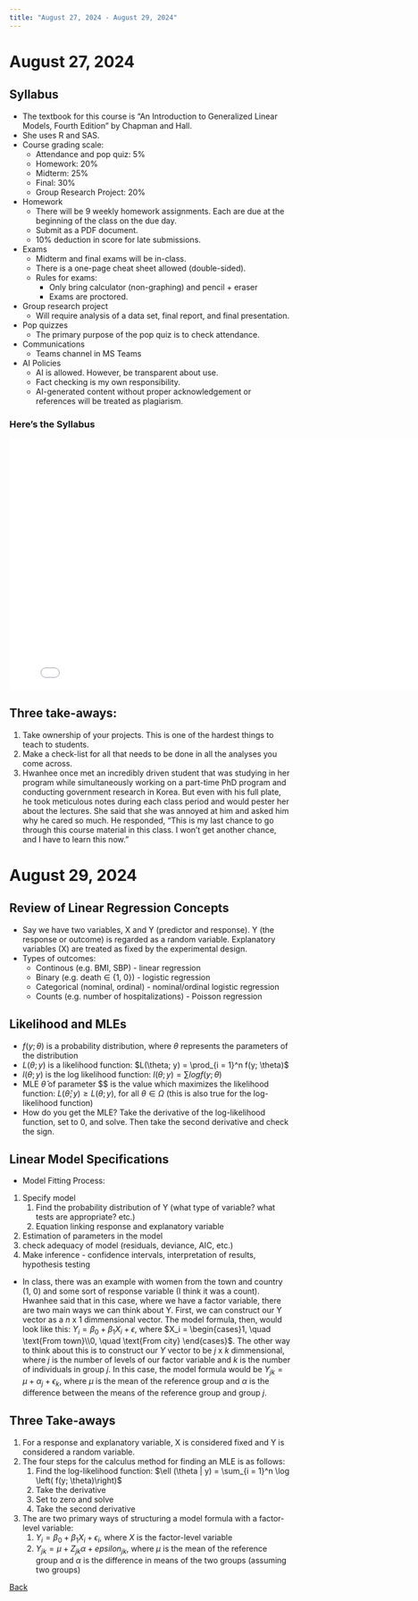 ```yaml
---
title: "August 27, 2024 - August 29, 2024"
---
```


# August 27, 2024

## Syllabus

* The textbook for this course is "An Introduction to Generalized Linear Models, Fourth Edition" by Chapman and Hall. 
* She uses R and SAS. 
* Course grading scale:
  * Attendance and pop quiz: 5%
  * Homework: 20%
  * Midterm: 25%
  * Final: 30%
  * Group Research Project: 20%
* Homework
  * There will be 9 weekly homework assignments. Each are due at the beginning of the class on the due day. 
  * Submit as a PDF document.
  * 10% deduction in score for late submissions. 
* Exams
  * Midterm and final exams will be in-class. 
  * There is a one-page cheat sheet allowed (double-sided).
  * Rules for exams:
    * Only bring calculator (non-graphing) and pencil + eraser
    * Exams are proctored.
* Group research project
  * Will require analysis of a data set, final report, and final presentation. 
* Pop quizzes
  * The primary purpose of the pop quiz is to check attendance.
* Communications
  * Teams channel in MS Teams
* AI Policies
  * AI is allowed. However, be transparent about use. 
  * Fact checking is my own responsibility. 
  * AI-generated content without proper acknowledgement or references will be treated as plagiarism. 


::: {.callout collapse="true"}

### Here's the Syllabus

<embed src="../../files/syllabus.pdf" height="450px" width="800px" type="application/pdf"/>

:::

## Three take-aways:

1. Take ownership of your projects. This is one of the hardest things to teach to students. 
2. Make a check-list for all that needs to be done in all the analyses you come across. 
3. Hwanhee once met an incredibly driven student that was studying in her program while simultaneously working on a part-time PhD program and conducting government research in Korea. But even with his full plate, he took meticulous notes during each class period and would pester her about the lectures. She said that she was annoyed at him and asked him why he cared so much. He responded, "This is my last chance to go through this course material in this class. I won't get another chance, and I have to learn this now."

# August 29, 2024


## Review of Linear Regression Concepts

* Say we have two variables, X and Y (predictor and response). Y (the response or outcome) is regarded as a random variable. Explanatory variables (X) are treated as fixed by the experimental design.
* Types of outcomes:
  * Continous (e.g. BMI, SBP) - linear regression 
  * Binary (e.g. death $\in$ {1, 0}) - logistic regression 
  * Categorical (nominal, ordinal) - nominal/ordinal logistic regression 
  * Counts (e.g. number of hospitalizations) - Poisson regression

## Likelihood and MLEs

* $f(y; \theta)$ is a probability distribution, where $\theta$ represents the parameters of the distribution 
* $L(\theta; y)$ is a likelihood function: $L(\theta; y) = \prod_{i = 1}^n f(y; \theta)$
* $l(\theta; y)$ is the log likelihood function: $l(\theta; y) = \sum log f(y; \theta)$
* MLE $\hat{\theta}$ of parameter \$\theta$ is the value which maximizes the likelihood function: $L(\hat{\theta}; y) \ge L(\theta; y)$, for all $\theta \in \Omega$ (this is also true for the log-likelihood function)
* How do you get the MLE? Take the derivative of the log-likelihood function, set to 0, and solve. Then take the second derivative and check the sign. 

## Linear Model Specifications

* Model Fitting Process:

1. Specify model
   1. Find the probability distribution of Y (what type of variable? what tests are appropriate? etc.)
   2. Equation linking response and explanatory variable
2. Estimation of parameters in the model
3. check adequacy of model (residuals, deviance, AIC, etc.)
4. Make inference - confidence intervals, interpretation of results, hypothesis testing

* In class, there was an example with women from the town and country (1, 0) and some sort of response variable (I think it was a count). Hwanhee said that in this case, where we have a factor variable, there are two main ways we can think about Y. First, we can construct our Y vector as a $n\text{ x } 1$ dimmensional vector. The model formula, then, would look like this: $Y_i = \beta_0 + \beta_1 X_i + \epsilon$, where $X_i = \begin{cases}1, \quad \text{From town}\\0, \quad \text{From city} \end{cases}$. The other way to think about this is to construct our $Y$ vector to be $j \text{ x } k$ dimmensional, where $j$ is the number of levels of our factor variable and $k$ is the number of individuals in group $j$. In this case, the model formula would be $Y_{jk} = \mu + \alpha_j + \epsilon_k$, where $\mu$ is the mean of the reference group and $\alpha$ is the difference between the means of the reference group and group $j$. 


## Three Take-aways

1. For a response and explanatory variable, X is considered fixed and Y is considered a random variable. 
2. The four steps for the calculus method for finding an MLE is as follows: 
   1. Find the log-likelihood function: $\ell (\theta | y) = \sum_{i = 1}^n \log \left( f(y; \theta)\right)$
   2. Take the derivative
   3. Set to zero and solve
   4. Take the second derivative
3. The are two primary ways of structuring a model formula with a factor-level variable:
   1. $Y_i = \beta_0 + \beta_1 X_i + \epsilon_i$, where $X$ is the factor-level variable
   2. $Y_{jk} = \mu + Z_{jk} \alpha + epsilon_{jk}$, where $\mu$ is the mean of the reference group and $\alpha$ is the difference in means of the two groups (assuming two groups)

[Back](../notes.qmd)